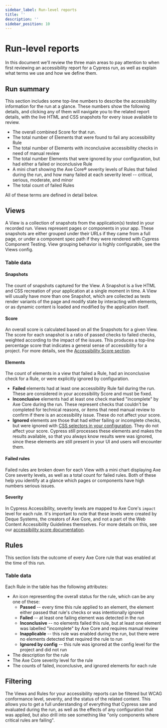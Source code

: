 ```yaml
---
sidebar_label: Run-level reports
title: ''
description: ''
sidebar_position: 10
---
```


# Run-level reports

In this document we'll review the three main areas to pay attention to when first reviewing an accessibility report for a Cypress run, as well as explain what terms we use and how we define them.

## Run summary

<DocsImage
  src="/img/accessibility/core-concepts/cypress-accessibility-summary-metrics.png"
  width="60%"
  alt="A heading reads Cypress Accessibility, above some summary metrics that are describe in detail in this document's text."
/>

This section includes some top-line numbers to describe the accessibility information for the run at a glance. These numbers show the following details, and clicking any of them will navigate you to the related report details, with the live HTML and CSS snapshots for every issue available to review.

- The overall combined Score for that run.
- The total number of Elements that were found to fail any accessibility Rule
- The total number of Elements with inconclusive accessibility checks in need of manual review
- The total number Elements that were ignored by your configuration, but had either a failed or inconclusive Rule
- A mini chart showing the Axe Core® severity levels of Rules that failed during the run, and how many failed at each severity level -- critical, serious, moderate, and minor
- The total count of failed Rules

All of these terms are defined in detail below.

## Views

A View is a collection of snapshots from the application(s) tested in your recorded run. Views represent pages or components in your app. These snapshots are either grouped under their URLs if they came from a full page, or under a component spec path if they were rendered with Cypress Component Testing. View grouping behavior is highly configurable, see the Views config.

<DocsImage
  src="/img/accessibility/core-concepts/cypress-accessibility-views-dashboard.png"
  alt="The Cypress Accessibility Views List, in context in Cypress Cloud, reflecting a run of the Cypress Realworld App where violations of accessibility rules were detected on multiple pages."
/>

### Table data

#### Snapshots

The count of snapshots captured for the View. A Snapshot is a live HTML and CSS recreation of your application at a single moment in time. A View will usually have more than one Snapshot, which are collected as tests render variants of the page and modify state by interacting with elements, or as dynamic content is loaded and modified by the application itself.

#### Score

An overall score is calculated based on all the Snapshots for a given View. The score for each snapshot is a ratio of passed checks to failed checks, weighted according to the impact of the issues. This produces a top-line percentage score that indicates a general sense of accessibility for a project. For more details, see the [Accessibility Score section](/accessibility/core-concepts/accessibility-score).

#### Elements

The count of elements in a view that failed a Rule, had an inconclusive check for a Rule, or were explicitly ignored by configuration.

- **Failed** elements had at least one accessibility Rule fail during the run. These are considered in your accessibility Score and must be fixed.&#x20;
- **Inconclusive** elements had at least one check marked "incomplete" by Axe Core during the run. These represent checks that couldn't be completed for technical reasons, or items that need manual review to confirm if there is an accessibility issue. These do not affect your score.
- **Ignored** elements are those that had either failing or incomplete checks, but were ignored with [CSS selectors in your configuration](/accessibility/configuration/elementfilters). They do not affect your score. Cypress still processes these elements and makes the results available, so that you always know results were was ignored, since these elements are still present in your UI and users will encounter them.

#### Failed rules

Failed rules are broken down for each View with a mini chart displaying Axe Core severity levels, as well as a total count for failed rules. Both of these help you identify at a glance which pages or components have high numbers serious issues.

#### Severity

In Cypress Accessibility, severity levels are mapped to Axe Core's `impact` level for each rule. It's important to note that these levels were created by Deque Systems, the creators of Axe Core, and not a part of the Web Content Accessibility Guidelines themselves. For more details on this, see our [accessibility score documentation](https://github.com/dequelabs/axe-core/blob/develop/doc/issue_impact.md).

## Rules

This section lists the outcome of every Axe Core rule that was enabled at the time of this run.

<DocsImage
  src="/img/accessibility/core-concepts/cypress-accessibility-rules-list.png"
  alt="The Cypress Accessibility rules list showing multiple accessibility rules failing in this run of the Cypress Realworld App."
/>

### Table data

Each Rule in the table has the following attributes:

- An icon representing the overall status for the rule, which can be any one of these:
  - **Passed** -- every time this rule applied to an element, the element either passed that rule's checks or was intentionally ignored
  - **Failed** -- at least one failing element was detected in the run
  - **Inconclusive** -- no elements failed this rule, but at least one element was labelled "incomplete" by Axe Core and requires manual review
  - **Inapplicable** -- this rule was enabled during the run, but there were no elements detected that required the rule to run
  - **Ignored by config** -- this rule was ignored at the config level for the project and did not run
- The description for the rule
- The Axe Core severity level for the rule
- The counts of failed, inconclusive, and ignored elements for each rule

## Filtering

The Views and Rules for your accessibility reports can be filtered but WCAG conformance level, severity, and the status of the related content. This allows you to get a full understanding of everything that Cypress saw and evaluated during the run, as well as the effects of any configuration that was applied, but also drill into see something like "only components where critical rules are failing".
